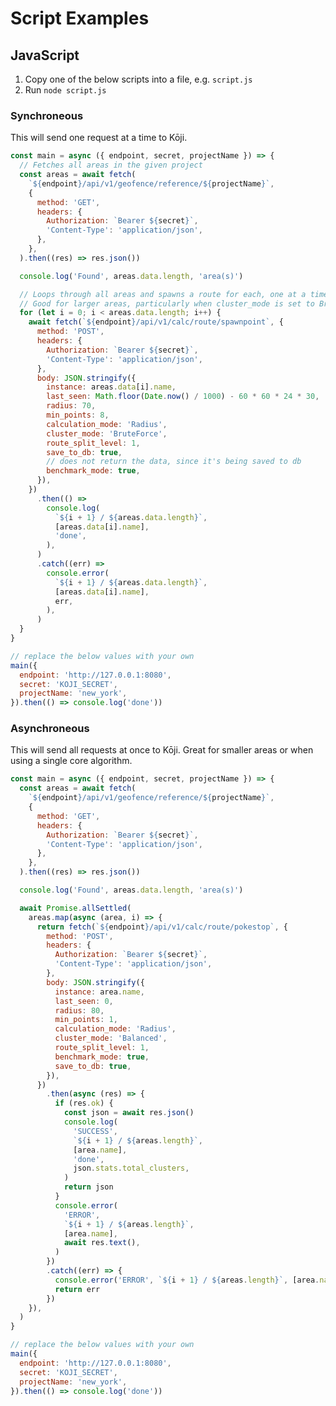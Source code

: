 # Script Examples

## JavaScript

1. Copy one of the below scripts into a file, e.g. `script.js`
1. Run `node script.js`

### Synchroneous

This will send one request at a time to Kōji.

```js
const main = async ({ endpoint, secret, projectName }) => {
  // Fetches all areas in the given project
  const areas = await fetch(
    `${endpoint}/api/v1/geofence/reference/${projectName}`,
    {
      method: 'GET',
      headers: {
        Authorization: `Bearer ${secret}`,
        'Content-Type': 'application/json',
      },
    },
  ).then((res) => res.json())

  console.log('Found', areas.data.length, 'area(s)')

  // Loops through all areas and spawns a route for each, one at a time
  // Good for larger areas, particularly when cluster_mode is set to BruteForce
  for (let i = 0; i < areas.data.length; i++) {
    await fetch(`${endpoint}/api/v1/calc/route/spawnpoint`, {
      method: 'POST',
      headers: {
        Authorization: `Bearer ${secret}`,
        'Content-Type': 'application/json',
      },
      body: JSON.stringify({
        instance: areas.data[i].name,
        last_seen: Math.floor(Date.now() / 1000) - 60 * 60 * 24 * 30,
        radius: 70,
        min_points: 8,
        calculation_mode: 'Radius',
        cluster_mode: 'BruteForce',
        route_split_level: 1,
        save_to_db: true,
        // does not return the data, since it's being saved to db
        benchmark_mode: true,
      }),
    })
      .then(() =>
        console.log(
          `${i + 1} / ${areas.data.length}`,
          [areas.data[i].name],
          'done',
        ),
      )
      .catch((err) =>
        console.error(
          `${i + 1} / ${areas.data.length}`,
          [areas.data[i].name],
          err,
        ),
      )
  }
}

// replace the below values with your own
main({
  endpoint: 'http://127.0.0.1:8080',
  secret: 'KOJI_SECRET',
  projectName: 'new_york',
}).then(() => console.log('done'))
```

### Asynchroneous

This will send all requests at once to Kōji. Great for smaller areas or when using a single core algorithm.

```js
const main = async ({ endpoint, secret, projectName }) => {
  const areas = await fetch(
    `${endpoint}/api/v1/geofence/reference/${projectName}`,
    {
      method: 'GET',
      headers: {
        Authorization: `Bearer ${secret}`,
        'Content-Type': 'application/json',
      },
    },
  ).then((res) => res.json())

  console.log('Found', areas.data.length, 'area(s)')

  await Promise.allSettled(
    areas.map(async (area, i) => {
      return fetch(`${endpoint}/api/v1/calc/route/pokestop`, {
        method: 'POST',
        headers: {
          Authorization: `Bearer ${secret}`,
          'Content-Type': 'application/json',
        },
        body: JSON.stringify({
          instance: area.name,
          last_seen: 0,
          radius: 80,
          min_points: 1,
          calculation_mode: 'Radius',
          cluster_mode: 'Balanced',
          route_split_level: 1,
          benchmark_mode: true,
          save_to_db: true,
        }),
      })
        .then(async (res) => {
          if (res.ok) {
            const json = await res.json()
            console.log(
              'SUCCESS',
              `${i + 1} / ${areas.length}`,
              [area.name],
              'done',
              json.stats.total_clusters,
            )
            return json
          }
          console.error(
            'ERROR',
            `${i + 1} / ${areas.length}`,
            [area.name],
            await res.text(),
          )
        })
        .catch((err) => {
          console.error('ERROR', `${i + 1} / ${areas.length}`, [area.name], err)
          return err
        })
    }),
  )
}

// replace the below values with your own
main({
  endpoint: 'http://127.0.0.1:8080',
  secret: 'KOJI_SECRET',
  projectName: 'new_york',
}).then(() => console.log('done'))
```
